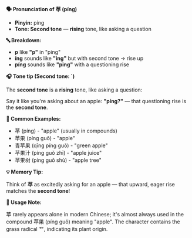 **🗣️ Pronunciation of 苹 (píng)**

- **Pinyin:** píng
- **Tone: Second tone** — **rising** tone, like asking a question

**🔤 Breakdown:**

- **p** like **"p"** in "ping"
- **íng** sounds like **"ing"** but with second tone → rise up
- **píng** sounds like **"ping"** with a questioning rise

**🎧 Tone tip (Second tone: ´)**

The **second tone** is a **rising** tone, like asking a question:

Say it like you're asking about an apple: **"píng?"** — that questioning rise is the **second
tone**.

**📝 Common Examples:**

- 苹 (píng) - "apple" (usually in compounds)
- 苹果 (píng guǒ) - "apple"
- 青苹果 (qīng píng guǒ) - "green apple"
- 苹果汁 (píng guǒ zhī) - "apple juice"
- 苹果树 (píng guǒ shù) - "apple tree"

**💡 Memory Tip:**

Think of **苹** as excitedly asking for an apple — that upward, eager rise matches the **second
tone**!

**📍 Usage Note:**

苹 rarely appears alone in modern Chinese; it's almost always used in the compound 苹果 (píng guǒ)
meaning "apple". The character contains the grass radical 艹, indicating its plant origin.
